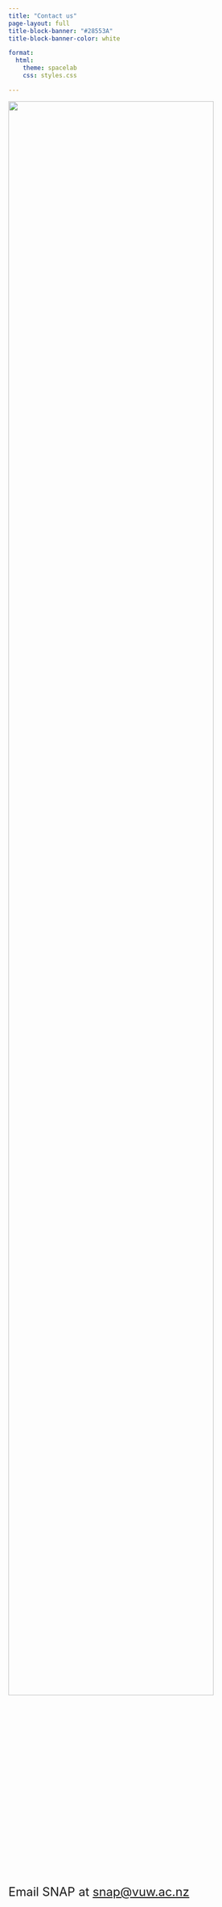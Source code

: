 ```yaml
---
title: "Contact us"
page-layout: full
title-block-banner: "#28553A"
title-block-banner-color: white

format:
  html:
    theme: spacelab
    css: styles.css

---
```


::: {.grid}
:::{.g-col-5}

![ ](images/snap_logo_large.png){fig-align="center" width="90%"}

:::
::: {.g-col-7}

<p style="font-size:24px">Email SNAP at <a href="mailto:snap@vuw.ac.nz">snap@vuw.ac.nz</a></p>

:::
:::


